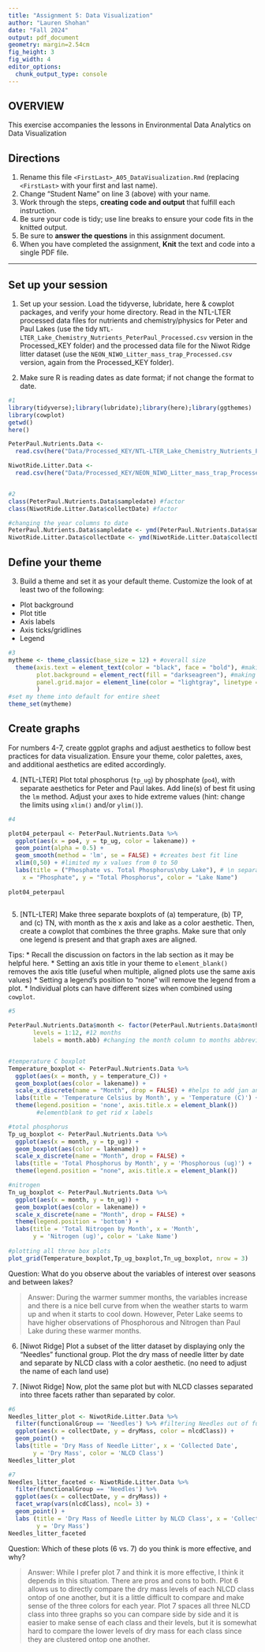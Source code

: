 ```yaml
---
title: "Assignment 5: Data Visualization"
author: "Lauren Shohan"
date: "Fall 2024"
output: pdf_document
geometry: margin=2.54cm
fig_height: 3
fig_width: 4
editor_options: 
  chunk_output_type: console
---
```


## OVERVIEW

This exercise accompanies the lessons in Environmental Data Analytics on Data Visualization 

## Directions
1. Rename this file `<FirstLast>_A05_DataVisualization.Rmd` (replacing `<FirstLast>` with your first and last name).
2. Change "Student Name" on line 3 (above) with your name.
3. Work through the steps, **creating code and output** that fulfill each instruction.
4. Be sure your code is tidy; use line breaks to ensure your code fits in the knitted output.
5. Be sure to **answer the questions** in this assignment document.
6. When you have completed the assignment, **Knit** the text and code into a single PDF file.

---

## Set up your session 

1. Set up your session. Load the tidyverse, lubridate, here & cowplot packages, and verify your home directory. Read in the NTL-LTER processed data files for nutrients and chemistry/physics for Peter and Paul Lakes (use the tidy `NTL-LTER_Lake_Chemistry_Nutrients_PeterPaul_Processed.csv` version in the Processed_KEY folder) and the processed data file for the Niwot Ridge litter dataset (use the `NEON_NIWO_Litter_mass_trap_Processed.csv` version, again from the Processed_KEY folder). 

2. Make sure R is reading dates as date format; if not change the format to date.

```r
#1 
library(tidyverse);library(lubridate);library(here);library(ggthemes)
library(cowplot)
getwd()
here()

PeterPaul.Nutrients.Data <- 
  read.csv(here("Data/Processed_KEY/NTL-LTER_Lake_Chemistry_Nutrients_PeterPaul_Processed.csv"), stringsAsFactors = TRUE)

NiwotRide.Litter.Data <- 
  read.csv(here("Data/Processed_KEY/NEON_NIWO_Litter_mass_trap_Processed.csv"), stringsAsFactors = TRUE)


#2 
class(PeterPaul.Nutrients.Data$sampledate) #factor
class(NiwotRide.Litter.Data$collectDate) #factor 

#changing the year columns to date 
PeterPaul.Nutrients.Data$sampledate <- ymd(PeterPaul.Nutrients.Data$sampledate)
NiwotRide.Litter.Data$collectDate <- ymd(NiwotRide.Litter.Data$collectDate)

```
## Define your theme
3. Build a theme and set it as your default theme. Customize the look of at least two of the following: 
 * Plot background
 * Plot title
 * Axis labels
 * Axis ticks/gridlines
 * Legend

```r
#3 
mytheme <- theme_classic(base_size = 12) + #overall size
  theme(axis.text = element_text(color = "black", face = "bold"), #making axis #s black and bold
        plot.background = element_rect(fill = "darkseagreen"), #making background green
        panel.grid.major = element_line(color = "lightgray", linetype = "solid") #adding grid lines
        ) 
#set my theme into default for entire sheet
theme_set(mytheme)

```

## Create graphs
For numbers 4-7, create ggplot graphs and adjust aesthetics to follow best practices for data visualization. Ensure your theme, color palettes, axes, and additional aesthetics are edited accordingly.

4. [NTL-LTER] Plot total phosphorus (`tp_ug`) by phosphate (`po4`), with separate aesthetics for Peter and Paul lakes. Add line(s) of best fit using the `lm` method. Adjust your axes to hide extreme values (hint: change the limits using `xlim()` and/or `ylim()`).

```r
#4 

plot04_peterpaul <- PeterPaul.Nutrients.Data %>%
  ggplot(aes(x = po4, y = tp_ug, color = lakename)) +
  geom_point(alpha = 0.5) +
  geom_smooth(method = 'lm', se = FALSE) + #creates best fit line
  xlim(0,50) + #limited my x values from 0 to 50
  labs(title = ("Phosphate vs. Total Phosphorus\nby Lake"), # \n separates the line
    x = "Phosphate", y = "Total Phosphorus", color = "Lake Name")
    
plot04_peterpaul  
  

```


5. [NTL-LTER] Make three separate boxplots of (a) temperature, (b) TP, and (c) TN, with month as the x axis and lake as a color aesthetic. Then, create a cowplot that combines the three graphs. Make sure that only one legend is present and that graph axes are aligned. 

Tips:
* Recall the discussion on factors in the lab section as it may be helpful here. 
* Setting an axis title in your theme to `element_blank()` removes the axis title (useful when multiple, aligned plots use the same axis values)
* Setting a legend's position to "none" will remove the legend from a plot.
* Individual plots can have different sizes when combined using `cowplot`.

```r
#5 

PeterPaul.Nutrients.Data$month <- factor(PeterPaul.Nutrients.Data$month,
       levels = 1:12, #12 months 
       labels = month.abb) #changing the month column to months abbreviations


#temperature C boxplot
Temperature_boxplot <- PeterPaul.Nutrients.Data %>%
  ggplot(aes(x = month, y = temperature_C)) +
  geom_boxplot(aes(color = lakename)) +
  scale_x_discrete(name = "Month", drop = FALSE) + #helps to add jan and dec
  labs(title = 'Temperature Celsius by Month', y = 'Temperature (C)') +
  theme(legend.position = 'none', axis.title.x = element_blank())  
        #elementblank to get rid x labels

#total phosphorus 
Tp_ug_boxplot <- PeterPaul.Nutrients.Data %>%
  ggplot(aes(x = month, y = tp_ug)) +
  geom_boxplot(aes(color = lakename)) +
  scale_x_discrete(name = "Month", drop = FALSE) +
  labs(title = 'Total Phosphorus by Month', y = 'Phosphorous (ug)') +
  theme(legend.position = "none", axis.title.x = element_blank())

#nitrogen
Tn_ug_boxplot <- PeterPaul.Nutrients.Data %>%
  ggplot(aes(x = month, y = tn_ug)) +
  geom_boxplot(aes(color = lakename)) +
  scale_x_discrete(name = "Month", drop = FALSE) +
  theme(legend.position = 'bottom') +
  labs(title = 'Total Nitrogen by Month', x = 'Month', 
       y = 'Nitrogen (ug)', color = 'Lake Name')
  
#plotting all three box plots
plot_grid(Temperature_boxplot,Tp_ug_boxplot,Tn_ug_boxplot, nrow = 3)


```

Question: What do you observe about the variables of interest over seasons and between lakes? 

> Answer: During the warmer summer months, the variables increase and there is a nice bell curve from when the weather starts to warm up and when it starts to cool down. However, Peter Lake seems to have higher observations of Phosphorous and Nitrogen than Paul Lake during these warmer months.

6. [Niwot Ridge] Plot a subset of the litter dataset by displaying only the "Needles" functional group. Plot the dry mass of needle litter by date and separate by NLCD class with a color aesthetic. (no need to adjust the name of each land use)

7. [Niwot Ridge] Now, plot the same plot but with NLCD classes separated into three facets rather than separated by color. 

```r
#6
Needles_litter_plot <- NiwotRide.Litter.Data %>%
  filter(functionalGroup == 'Needles') %>% #filtering Needles out of functional group
  ggplot(aes(x = collectDate, y = dryMass, color = nlcdClass)) +
  geom_point() +
  labs(title = 'Dry Mass of Needle Litter', x = 'Collected Date', 
       y = 'Dry Mass', color = 'NLCD Class')
Needles_litter_plot

#7
Needles_litter_faceted <- NiwotRide.Litter.Data %>%
  filter(functionalGroup == 'Needles') %>%
  ggplot(aes(x = collectDate, y = dryMass)) +
  facet_wrap(vars(nlcdClass), ncol= 3) + 
  geom_point() +
  labs (title = 'Dry Mass of Needle Litter by NLCD Class', x = 'Collected Date',
        y = 'Dry Mass')
Needles_litter_faceted


```
Question: Which of these plots (6 vs. 7) do you think is more effective, and why? 

> Answer: While I prefer plot 7 and think it is more effective, I think it depends in this situation. There are pros and cons to both. Plot 6 allows us to directly compare the dry mass levels of each NLCD class ontop of one another, but it is a little difficult to compare and make sense of the three colors for each year. Plot 7 spaces all three NLCD class into three graphs so you can compare side by side and it is easier to make sense of each class and their levels, but it is somewhat hard to compare the lower levels of dry mass for each class since they are clustered ontop one another. 


